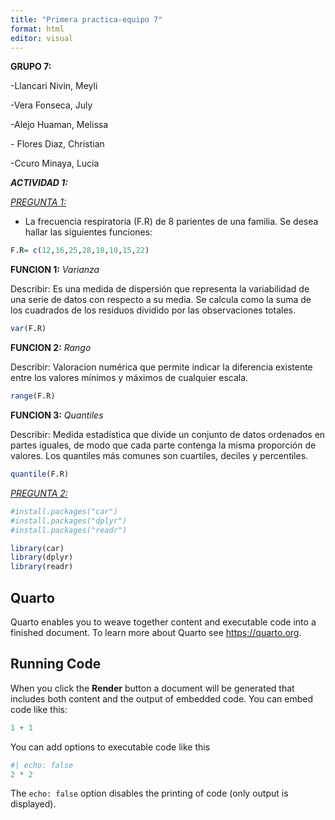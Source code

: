 ---
title: "Primera practica-equipo 7"
format: html
editor: visual
---

**GRUPO 7:**

-Llancari Nivin, Meyli

-Vera Fonseca, July

-Alejo Huaman, Melissa

\- Flores Diaz, Christian

-Ccuro Minaya, Lucia

***ACTIVIDAD 1:***

[*PREGUNTA 1:*]{.underline}

-   La frecuencia respiratoria (F.R) de 8 parientes de una familia. Se desea hallar las siguientes funciones:

```{r}
F.R= c(12,16,25,28,18,10,15,22)

```

**FUNCION 1:** *Varianza*

Describir: Es una medida de dispersión que representa la variabilidad de una serie de datos con respecto a su media. Se calcula como la suma de los cuadrados de los residuos dividido por las observaciones totales.

```{r}
var(F.R)

```

**FUNCION 2:** *Rango*

Describir: Valoracion numérica que permite indicar la diferencia existente entre los valores mínimos y máximos de cualquier escala.

```{r}
range(F.R)
```

**FUNCION 3:** *Quantiles*

Describir: Medida estadística que divide un conjunto de datos ordenados en partes iguales, de modo que cada parte contenga la misma proporción de valores. Los quantiles más comunes son cuartiles, deciles y percentiles.

```{r}
quantile(F.R)
```

[*PREGUNTA 2:*]{.underline}

```{r}
#install.packages("car")
#install.packages("dplyr")
#install.packages("readr")
```

```{r}
library(car)
library(dplyr)
library(readr)
```

## Quarto

Quarto enables you to weave together content and executable code into a finished document. To learn more about Quarto see <https://quarto.org>.

## Running Code

When you click the **Render** button a document will be generated that includes both content and the output of embedded code. You can embed code like this:

```{r}
1 + 1
```

You can add options to executable code like this

```{r}
#| echo: false
2 * 2
```

The `echo: false` option disables the printing of code (only output is displayed).
